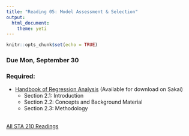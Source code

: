 ```yaml
---
title: "Reading 05: Model Assessment & Selection"
output: 
  html_document: 
    theme: yeti
---
```


```r
knitr::opts_chunk$set(echo = TRUE)
```

### Due Mon, September 30

### Required:

- [Handbook of Regression Analysis](http://sakai.duke.edu) (Available for download on Sakai)
    - Section 2.1: Introduction
    - Section 2.2: Concepts and Background Material
    - Section 2.3: Methodology
<br><br>

[All STA 210 Readings](readings.html)
